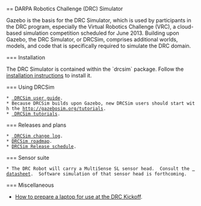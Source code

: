 == DARPA Robotics Challenge (DRC) Simulator


Gazebo is the basis for the DRC Simulator, which is used by participants in the DRC program, especially the Virtual Robotics Challenge (VRC), a cloud-based simulation competition scheduled for June 2013.  Building upon Gazebo, the DRC Simulator, or DRCSim, comprises additional worlds, models, and code that is specifically required to simulate the DRC domain.

{{https://bitbucket.org/repo/bae8oa/images/3956649871-645px-DRCsim_SOA2.png|645px-DRCsim_SOA2.png}}


=== Installation

The DRC Simulator is contained within the `drcsim` package.  Follow the [[DRC/Install | installation instructions]] to install it.

=== Using DRCSim

 * [[DRC/UserGuide | DRCSim user guide]].
 * Because DRCSim builds upon Gazebo, new DRCSim users should start with the [[Gazebo Tutorials|http://gazebosim.org/tutorials]].  
 * [[/osrf/drcsim/wiki/tutorials/ | DRCSim tutorials]].

=== Releases and plans

 * [[DRC/Change log | DRCSim change log]].
 * [[DRC/Roadmap|DRCSim roadmap]].
 * [[DRC/ReleaseSchedule|DRCSim Release schedule]].

=== Sensor suite

 * The DRC Robot will carry a MultiSense SL sensor head.  Consult the [[Media:MultiSense_SL.PDF | datasheet]].  Software simulation of that sensor head is forthcoming.


=== Miscellaneous

* [[DRC/DRCKickoffLaptops|How to prepare a laptop for use at the DRC Kickoff]].
